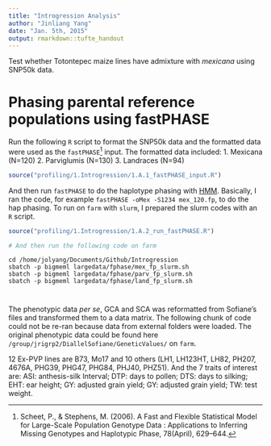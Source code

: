 ```yaml
---
title: "Introgression Analysis"
author: "Jinliang Yang"
date: "Jan. 5th, 2015"
output: rmarkdown::tufte_handout
---
```


Test whether Totontepec maize lines have admixture with _mexicana_ using SNP50k data. 

# Phasing parental reference populations using __fastPHASE__

Run the following `R` script to format the SNP50k data and the formatted data were used as the `fastPHASE`[^r1] input. The formatted data included:
1. Mexicana (N=120)
2. Parviglumis (N=130)
3. Landraces (N=94)
```r
source("profiling/1.Introgression/1.A.1_fastPHASE_input.R")
```
And then run `fastPHASE` to do the haplotype phasing with [HMM](http://statweb.stanford.edu/~nzhang/Stat366/Lecture5.pdf). Basically, I ran the code, for example `fastPHASE -oMex -S1234 mex_120.fp`, to do the hap phasing. To run on `farm` with `slurm`, I prepared the slurm codes with an `R` script. 
```r
source("profiling/1.Introgression/1.A.2_run_fastPHASE.R")

# And then run the following code on farm
```
```
cd /home/jolyang/Documents/Github/Introgression
sbatch -p bigmeml largedata/fphase/mex_fp_slurm.sh
sbatch -p bigmeml largedata/fphase/parv_fp_slurm.sh
sbatch -p bigmeml largedata/fphase/land_fp_slurm.sh
```

# 



The phenotypic data _per se_, GCA and SCA was reformatted from Sofiane's files and transformed them to a data matrix. The following chunk of code could not be re-ran because data from external folders were loaded. The original phenotypic data could be found here 
`/group/jrigrp2/DiallelSofiane/GeneticValues/` on `farm`. 

12 Ex-PVP lines are B73, Mo17 and 10 others (LH1, LH123HT, LH82, PH207, 4676A, PHG39, PHG47, PHG84, PHJ40, PHZ51). And the 7 traits of interest are: ASI: anthesis-silk Interval; DTP: days to pollen; DTS: days to silking; EHT: ear height; GY: adjusted grain yield; GY: adjusted grain yield; TW: test weight.




[^r1]: Scheet, P., & Stephens, M. (2006). A Fast and Flexible Statistical Model for Large-Scale Population Genotype Data : Applications to Inferring Missing Genotypes and Haplotypic Phase, 78(April), 629–644.


